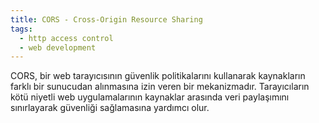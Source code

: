 ```yaml
---
title: CORS - Cross-Origin Resource Sharing
tags:
  - http access control
  - web development
---
```


CORS, bir web tarayıcısının güvenlik politikalarını kullanarak kaynakların farklı bir sunucudan alınmasına izin veren bir mekanizmadır. Tarayıcıların kötü niyetli web uygulamalarının kaynaklar arasında veri paylaşımını sınırlayarak güvenliği sağlamasına yardımcı olur.
